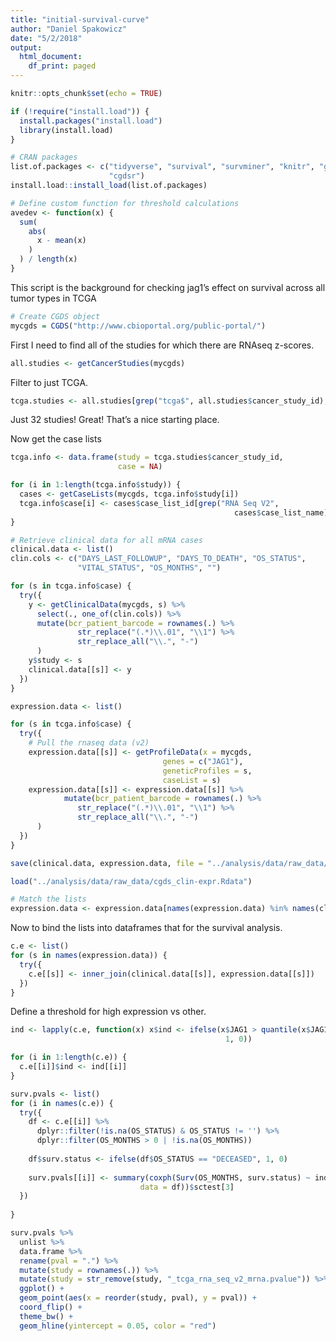 ```yaml
---
title: "initial-survival-curve"
author: "Daniel Spakowicz"
date: "5/2/2018"
output:
  html_document:
    df_print: paged
---
```


```r
knitr::opts_chunk$set(echo = TRUE)

if (!require("install.load")) {
  install.packages("install.load")
  library(install.load)
}

# CRAN packages
list.of.packages <- c("tidyverse", "survival", "survminer", "knitr", "gmodels",
                      "cgdsr")
install.load::install_load(list.of.packages)

# Define custom function for threshold calculations
avedev <- function(x) {
  sum(
    abs(
      x - mean(x)
    )
  ) / length(x)
}
```

This script is the background for checking jag1's effect on survival across all tumor types in TCGA

```r

# Create CGDS object
mycgds = CGDS("http://www.cbioportal.org/public-portal/")

```

First I need to find all of the studies for which there are RNAseq z-scores.

```r
all.studies <- getCancerStudies(mycgds)
```

Filter to just TCGA.

```r
tcga.studies <- all.studies[grep("tcga$", all.studies$cancer_study_id),]
```

Just 32 studies! Great! That's a nice starting place. 

Now get the case lists

```r
tcga.info <- data.frame(study = tcga.studies$cancer_study_id,
                        case = NA)

for (i in 1:length(tcga.info$study)) {
  cases <- getCaseLists(mycgds, tcga.info$study[i])
  tcga.info$case[i] <- cases$case_list_id[grep("RNA Seq V2", 
                                                  cases$case_list_name)]
}
```



```r
# Retrieve clinical data for all mRNA cases
clinical.data <- list()
clin.cols <- c("DAYS_LAST_FOLLOWUP", "DAYS_TO_DEATH", "OS_STATUS", 
               "VITAL_STATUS", "OS_MONTHS", "")

for (s in tcga.info$case) {
  try({
    y <- getClinicalData(mycgds, s) %>%
      select(., one_of(clin.cols)) %>%
      mutate(bcr_patient_barcode = rownames(.) %>%
               str_replace("(.*)\\.01", "\\1") %>%
               str_replace_all("\\.", "-")
      )
    y$study <- s
    clinical.data[[s]] <- y
  })  
}
```

```r

expression.data <- list()

for (s in tcga.info$case) {
  try({
    # Pull the rnaseq data (v2)
    expression.data[[s]] <- getProfileData(x = mycgds,
                                  genes = c("JAG1"),
                                  geneticProfiles = s,
                                  caseList = s)
    expression.data[[s]] <- expression.data[[s]] %>%
            mutate(bcr_patient_barcode = rownames(.) %>%
               str_replace("(.*)\\.01", "\\1") %>%
               str_replace_all("\\.", "-")
      )
  })  
}
```

```r
save(clinical.data, expression.data, file = "../analysis/data/raw_data/cgds_clin-expr.Rdata")
```

```r
load("../analysis/data/raw_data/cgds_clin-expr.Rdata")

# Match the lists
expression.data <- expression.data[names(expression.data) %in% names(clinical.data)]
```

Now to bind the lists into dataframes that for the survival analysis.

```r
c.e <- list()
for (s in names(expression.data)) {
  try({
    c.e[[s]] <- inner_join(clinical.data[[s]], expression.data[[s]])
  })
}
```

Define a threshold for high expression vs other. 

```r

ind <- lapply(c.e, function(x) x$ind <- ifelse(x$JAG1 > quantile(x$JAG1, 0.66),
                                                1, 0))

for (i in 1:length(c.e)) {
  c.e[[i]]$ind <- ind[[i]]
}


```



```r

surv.pvals <- list()
for (i in names(c.e)) {
  try({
    df <- c.e[[i]] %>%
      dplyr::filter(!is.na(OS_STATUS) & OS_STATUS != '') %>%
      dplyr::filter(OS_MONTHS > 0 | !is.na(OS_MONTHS))
    
    df$surv.status <- ifelse(df$OS_STATUS == "DECEASED", 1, 0)
    
    surv.pvals[[i]] <- summary(coxph(Surv(OS_MONTHS, surv.status) ~ ind, 
                             data = df))$sctest[3]
  })
  
}

surv.pvals %>%
  unlist %>%
  data.frame %>%
  rename(pval = ".") %>%
  mutate(study = rownames(.)) %>%
  mutate(study = str_remove(study, "_tcga_rna_seq_v2_mrna.pvalue")) %>%
  ggplot() +
  geom_point(aes(x = reorder(study, pval), y = pval)) +
  coord_flip() +
  theme_bw() +
  geom_hline(yintercept = 0.05, color = "red")
```


